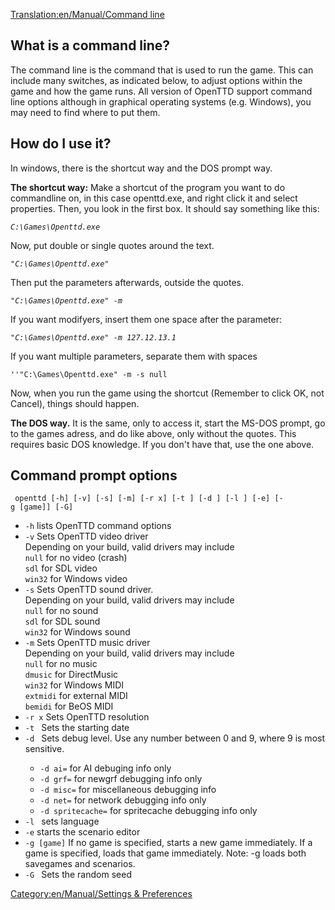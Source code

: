 [[Translation:en/Manual/Command line]]
[[Category:en/Manual/Settings & Preferences]]

== What is a command line? ==

The command line is the command that is used to run the game.  This can include many switches, as indicated below, to adjust options within the game and how the game runs.  All version of OpenTTD support command line options although in graphical operating systems (e.g. Windows), you may need to find where to put them.

== How do I use it? ==

In windows, there is the shortcut way and the DOS prompt way. 

'''The shortcut way:'''
Make a shortcut of the program you want to do commandline on, in this case openttd.exe, and right click it and select properties. Then, you look in the first box. It should say something like this:
 ''C:\Games\Openttd.exe''  



Now, put double or single quotes around the text. 
 ''"C:\Games\Openttd.exe"''  



Then put the parameters afterwards, outside the quotes. 
 ''"C:\Games\Openttd.exe" -m''  


If you want modifyers, insert them one space after the parameter:
 ''"C:\Games\Openttd.exe" -m 127.12.13.1'' 



If you want multiple parameters, separate them with spaces
 ''"C:\Games\Openttd.exe" -m -s null 


Now, when you run the game using the shortcut (Remember to click OK, not Cancel), things should happen.



'''The DOS way.'''
It is the same, only to access it, start the MS-DOS prompt, go to the games adress, and do like above, only without the quotes. This requires basic DOS knowledge. If you don't have that, use the one above.

== Command prompt options ==

  openttd [-h] [-v] [-s] [-m] [-r <xres>x<yres>] [-t <year>] [-d <level>] [-l <lang>] [-e] [-g [game]] [-G]

* <code>-h</code> lists OpenTTD command options
* <code>-v</code> Sets OpenTTD video driver<br />Depending on your build, valid drivers may include<br /><code>null</code> for no video (crash)<br /><code>sdl</code> for SDL video<br /><code>win32</code> for Windows video
* <code>-s</code> Sets OpenTTD sound driver.<br />Depending on your build, valid drivers may include<br /><code>null</code> for no sound<br /><code>sdl</code> for SDL sound<br /><code>win32</code> for Windows sound
* <code>-m</code> Sets OpenTTD music driver<br />Depending on your build, valid drivers may include<br /><code>null</code> for no music<br /><code>dmusic</code> for DirectMusic<br /><code>win32</code> for Windows MIDI<br /><code>extmidi</code> for external MIDI<br /><code>bemidi</code> for BeOS MIDI
* <code>-r <xres>x<yres></code> Sets OpenTTD resolution
* <code>-t <year></code> Sets the starting date
* <code>-d <level></code> Sets debug level. Use any number between 0 and 9, where 9 is most sensitive. 
** <code>-d ai=<level></code> for AI debuging info only
** <code>-d grf=<level></code> for newgrf debugging info only
** <code>-d misc=<level></code> for miscellaneous debugging info
** <code>-d net=<level></code> for network debugging info only
** <code>-d spritecache=<level></code> for spritecache debugging info only
* <code>-l <lang></code> sets language
* <code>-e</code> starts the scenario editor
* <code>-g [game]</code> If no game is specified, starts a new game immediately. If a game is specified, loads that game immediately. Note: -g loads both savegames and scenarios.
* <code>-G <seed></code> Sets the random seed